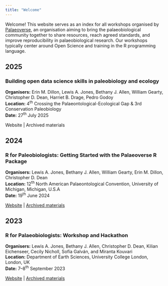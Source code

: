 ```yaml
---
title: "Welcome"
---
```


Welcome! This website serves as an index for all workshops organised by [Palaeoverse](https://palaeoverse.org), an organisation aiming to bring the palaeobiological community together to share resources, reach agreed standards, and improve reproducibility in palaeobiological research. Our workshops typically center around Open Science and training in the R programming language. 

## 2025

### Building open data science skills in paleobiology and ecology  
**Organisers:** Erin M. Dillon, Lewis A. Jones, Bethany J. Allen, William Gearty, Christopher D. Dean, Harriet B. Drage, Pedro Godoy  
**Location:** 4^th^ Crossing the Palaeontological-Ecological Gap & 3rd Conservation Paleobiology   
**Date:** 27^th^ July 2025

Website | Archived materials

## 2024  

### R for Paleobiologists: Getting Started with the Palaeoverse R Package  
**Organisers:** Lewis A. Jones, Bethany J. Allen, William Gearty, Erin M. Dillon, Christopher D. Dean  
**Location:** 12^th^ North American Palaeontological Convention, University of Michigan, Michigan, U.S.A  
**Date:** 19^th^ June 2024

[Website](/NAPC2024/index.qmd) | [Archived materials](https://github.com/palaeoverse/2024-NAPC-workshop)

## 2023

### R for Palaeobiologists: Workshop and Hackathon  
**Organisers:** Lewis A. Jones, Bethany J. Allen, Christopher D. Dean, Kilian Eichenseer, Cecily Nicholl, Sofía Galván, and Miranta Kouvari  
**Location:** Department of Earth Sciences, University College London, London, UK  
**Date:** 7--8^th^ September 2023

[Website](/UCL2023/index.qmd) | [Archived materials](https://github.com/palaeoverse/2023-UCL-hackathon)


